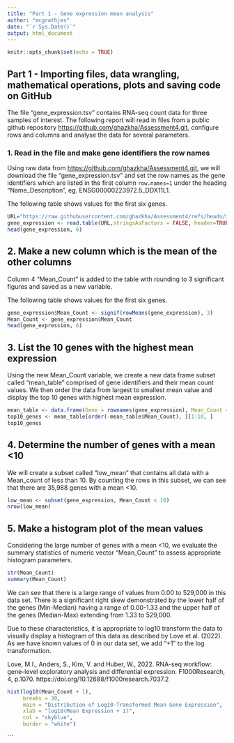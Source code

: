 ```yaml
---
title: "Part 1 - Gene expression mean analysis"
author: "mcgrathjes"
date: "`r Sys.Date()`"
output: html_document
---
```


```r
knitr::opts_chunk$set(echo = TRUE)
```

## Part 1 - Importing files, data wrangling, mathematical operations, plots and saving code on GitHub

The file “gene_expression.tsv” contains RNA-seq count data for three samples of interest. The following report will read in files from a public github repository <https://github.com/ghazkha/Assessment4.git>, configure rows and columns and analyse the data for several parameters.

### 1. Read in the file and make gene identifiers the row names
Using raw data from <https://github.com/ghazkha/Assessment4.git>, we will download the file "gene_expression.tsv" and set the row names as the gene identifiers which are listed in the first column `row.names=1` under the heading "Name_Description", eg. ENSG00000223972.5_DDX11L1. 

The following table shows values for the first six genes.
```r
URL="https://raw.githubusercontent.com/ghazkha/Assessment4/refs/heads/main/gene_expression.tsv"
gene_expression <- read.table(URL,stringsAsFactors = FALSE, header=TRUE, row.names=1)
head(gene_expression, 6)
```

## 2. Make a new column which is the mean of the other columns
Column 4 "Mean_Count" is added to the table with rounding to 3 significant figures and saved as a new variable.

The following table shows values for the first six genes.
```r
gene_expression$Mean_Count <- signif(rowMeans(gene_expression), 3)
Mean_Count <- gene_expression$Mean_Count
head(gene_expression, 6)
```

## 3. List the 10 genes with the highest mean expression
Using the new Mean_Count variable, we create a new data frame subset called "mean_table" comprised of gene identifiers and their mean count values. We then order the data from largest to smallest mean value and display the top 10 genes with highest mean expression. 
```r
mean_table <- data.frame(Gene = rownames(gene_expression), Mean_Count = Mean_Count)
top10_genes <- mean_table[order(-mean_table$Mean_Count), ][1:10, ]
top10_genes
```
## 4. Determine the number of genes with a mean <10
We will create a subset called "low_mean" that contains all data with a Mean_count of less than 10. By counting the rows in this subset, we can see that there are 35,988 genes with a mean <10.
```r
low_mean <- subset(gene_expression, Mean_Count < 10)
nrow(low_mean)
```
## 5. Make a histogram plot of the mean values
Considering the large number of genes with a mean <10, we evaluate the summary statistics of numeric vector "Mean_Count" to assess appropriate histogram parameters. 

```r
str(Mean_Count)
summary(Mean_Count)
```
We can see that there is a large range of values from 0.00 to 529,000 in this data set. There is a significant right skew demonstrated by the lower half of the genes (Min-Median) having a range of 0.00-1.33 and the upper half of the genes (Median-Max) extending from 1.33 to 529,000.

Due to these characteristics, it is appropriate to log10 transform the data to visually display a histogram of this data as described by Love et al. (2022). As we have known values of 0 in our data set, we add "+1" to the log transformation.

Love, M.I., Anders, S., Kim, V. and Huber, W., 2022. RNA-seq workflow: gene-level exploratory analysis and differential expression. F1000Research, 4, p.1070. https://doi.org/10.12688/f1000research.7037.2
```r
hist(log10(Mean_Count + 1),
     breaks = 30,
     main = "Distribution of Log10-Transformed Mean Gene Expression",
     xlab = "log10(Mean Expression + 1)",
     col = "skyblue",
     border = "white")

```



```

